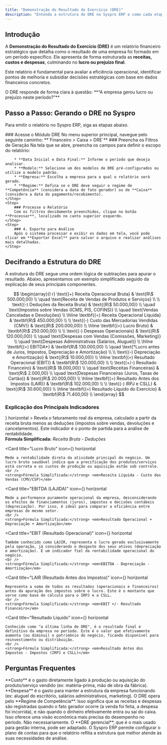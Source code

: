 ```yaml
---
title: "Demonstração do Resultado do Exercício (DRE)"
description: "Entenda a estrutura do DRE no Syspro ERP e como cada etapa do resultado é formada."
---
```





## Introdução

A **Demonstração do Resultado do Exercício (DRE)** é um relatório financeiro estratégico que detalha como o resultado de uma empresa foi formado em um período específico. Ele apresenta de forma estruturada as **receitas, custos e despesas**, culminando no **lucro ou prejuízo final**.

Este relatório é fundamental para avaliar a eficiência operacional, identificar pontos de melhoria e subsidiar decisões estratégicas com base em dados financeiros concretos.

<Callout title="A Pergunta Fundamental">
O DRE responde de forma clara à questão: **“A empresa gerou lucro ou prejuízo neste período?”**
</Callout>

## Passo a Passo: Gerando o DRE no Syspro

Para emitir o relatório no Syspro ERP, siga as etapas abaixo.

<Steps>
    <Step>
        ### Acesse o Módulo DRE
        No menu superior principal, navegue pelo seguinte caminho:
        **`Financeiro > Caixa > DRE`**
    </Step>
    <Step>
        ### Preencha os Filtros de Geração
        Na tela que se abre, preencha os campos para definir o escopo do relatório:

        * **Data Inicial e Data Final:** Informe o período que deseja analisar.
        * **Modelo:** Selecione um dos modelos de DRE pré-configurados ou utilize o modelo padrão.
        * **Empresa:** Escolha a empresa para a qual o relatório será gerado.
        * **Regime:** Defina se o DRE deve seguir o regime de **Competência** (considera a data do fato gerador) ou de **Caixa** (considera a data do pagamento/recebimento).
    </Step>
    <Step>
        ### Processe o Relatório
        Com os filtros devidamente preenchidos, clique no botão **Processar**, localizado no canto superior esquerdo.
    </Step>
    <Step>
        ### 4. Exporte para Análise
        Após o sistema processar e exibir os dados em tela, você pode clicar em **Exportar Excel** para salvar o arquivo e realizar análises mais detalhadas.
    </Step>
</Steps>

## Decifrando a Estrutura do DRE

A estrutura do DRE segue uma ordem lógica de subtrações para apurar o resultado. Abaixo, apresentamos um exemplo simplificado seguido da explicação de seus principais componentes.

$$
\begin{array}{l r}
\text{(+) Receita Operacional Bruta} & \text{R\$ 500.000,00} \\
\quad \text{Receita de Vendas de Produtos e Serviços} \\
\\
\text{(-) Deduções da Receita Bruta} & \text{(R\$ 50.000,00)} \\
\quad \text{Impostos sobre Vendas (ICMS, PIS, COFINS)} \\
\quad \text{Vendas Canceladas e Devoluções} \\
\hline
\textbf{(=) Receita Operacional Líquida} & \textbf{R\$ 450.000,00} \\
\\
\text{(-) Custo das Mercadorias Vendidas (CMV)} & \text{(R\$ 200.000,00)} \\
\hline
\textbf{(=) Lucro Bruto} & \textbf{R\$ 250.000,00} \\
\\
\text{(-) Despesas Operacionais} & \text{(R\$ 120.000,00)} \\
\quad \text{Despesas com Vendas (Comissões, Marketing)} \\
\quad \text{Despesas Administrativas (Salários, Aluguel)} \\
\hline
\textbf{(=) EBITDA*} & \textbf{R\$ 130.000,00} \\
\quad \text{*Lucro antes de Juros, Impostos, Depreciação e Amortização} \\
\\
\text{(-) Depreciação e Amortização} & \text{(R\$ 10.000,00)} \\
\hline
\textbf{(=) Resultado Operacional (EBIT)} & \textbf{R\$ 120.000,00} \\
\\
\text{(+/-) Resultado Financeiro} & \text{(R\$ 18.000,00)} \\
\quad \text{Receitas Financeiras} & \text{R\$ 2.000,00} \\
\quad \text{Despesas Financeiras (Juros, Taxas de Cartão)} & \text{(R\$ 20.000,00)} \\
\hline
\textbf{(=) Resultado Antes dos Impostos (LAIR)} & \textbf{R\$ 102.000,00} \\
\\
\text{(-) IRPJ e CSLL} & \text{(R\$ 30.600,00)} \\
\hline
\textbf{(=) Resultado Líquido do Exercício} & \textbf{R\$ 71.400,00} \\
\end{array}
$$

### Explicação dos Principais Indicadores

<Cards>
  <Card
    title="Receita Operacional Líquida"
    icon={<BarChart />}
    horizontal
  >
    Revela o faturamento real da empresa, calculado a partir da receita bruta menos as deduções (impostos sobre vendas, devoluções e cancelamentos). Este indicador é o ponto de partida para a análise de rentabilidade.
    <br />
    <strong>Fórmula Simplificada:</strong> <em>Receita Bruta - Deduções</em>
  </Card>
  
  <Card
    title="Lucro Bruto"
    icon={<PiggyBank />}
    horizontal
  >
    Mede a rentabilidade direta da atividade principal do negócio. Um lucro bruto saudável indica que a precificação dos produtos/serviços está correta e os custos de produção ou aquisição estão sob controle.
    <br />
    <strong>Fórmula Simplificada:</strong> <em>Receita Líquida - Custo das Vendas (CMV/CSP)</em>
  </Card>

  <Card
    title="EBITDA (LAJIDA)"
    icon={<Factory />}
    horizontal
  >
    Mede a performance puramente operacional da empresa, desconsiderando os efeitos de financiamentos (juros), impostos e decisões contábeis (depreciação). Por isso, é ideal para comparar a eficiência entre empresas do mesmo setor.
    <br />
    <strong>Fórmula Simplificada:</strong> <em>Resultado Operacional + Depreciação + Amortização</em>
  </Card>
  
  <Card
    title="EBIT (Resultado Operacional)"
    icon={<Target />}
    horizontal
  >
    Também conhecido como LAJIR, representa o lucro gerado exclusivamente pela operação, já considerando o desgaste dos seus ativos (depreciação e amortização). É um indicador fiel da rentabilidade operacional do negócio.
    <br />
    <strong>Fórmula Simplificada:</strong> <em>EBITDA - Depreciação - Amortização</em>
  </Card>

  <Card
    title="LAIR (Resultado Antes dos Impostos)"
    icon={<Calculator />}
    horizontal
  >
    Representa a soma de todos os resultados (operacionais e financeiros) antes da apuração dos impostos sobre o lucro. Este é o montante que serve como base de cálculo para o IRPJ e a CSLL.
    <br />
    <strong>Fórmula Simplificada:</strong> <em>EBIT +/- Resultado Financeiro</em>
  </Card>
  
  <Card
    title="Resultado Líquido"
    icon={<Trophy />}
    horizontal
  >
    Conhecido como "a última linha do DRE", é o resultado final e definitivo da empresa no período. Este é o valor que efetivamente aumenta (ou diminui) o patrimônio do negócio, ficando disponível para reinvestimento ou distribuição.
    <br />
    <strong>Fórmula Simplificada:</strong> <em>Resultado Antes dos Impostos - Impostos (IRPJ e CSLL)</em>
  </Card>
</Cards>


## Perguntas Frequentes

<Accordions>
  <Accordion title="Qual a diferença entre Custo e Despesa?">
    **Custo** é o gasto diretamente ligado à produção ou aquisição do produto/serviço vendido (ex: matéria-prima, mão de obra da fábrica). **Despesa** é o gasto para manter a estrutura da empresa funcionando (ex: aluguel do escritório, salários administrativos, marketing).
  </Accordion>
  <Accordion title="Por que uma venda entra no DRE mesmo que o cliente não tenha pago?">
    O DRE opera pelo **Regime de Competência**. Isso significa que as receitas e despesas são registradas quando o fato gerador ocorre (a venda foi feita, a despesa foi incorrida), e não quando o dinheiro efetivamente entra ou sai do caixa. Isso oferece uma visão econômica mais precisa do desempenho no período.
  </Accordion>
  <Accordion title="O DRE da minha empresa precisa seguir este formato exato?">
    Não necessariamente. O **DRE gerencial**, que é o mais usado para gestão interna, pode ser adaptado. O Syspro ERP permite configurar o plano de contas para que o relatório reflita a estrutura que melhor atende às suas necessidades de análise.
  </Accordion>
</Accordions>

<SuporteSection />